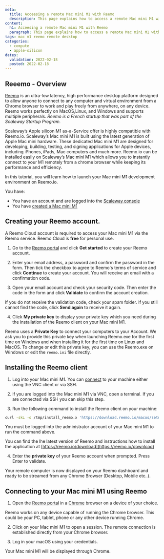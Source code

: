 ```yaml
---
meta:
  title: Acceesing a remote Mac mini M1 with Reemo
  description: This page explains how to access a remote Mac mini M1 with Reemo
content:
  h1: Acceesing a remote Mac mini M1 with Reemo
  paragraph: This page explains how to access a remote Mac mini M1 with Reemo
tags: mac m1 reemo remote desktop
categories: 
  - compute
  - apple-silicon
dates:
  validation: 2022-02-18
  posted: 2022-02-18
---
```


## Reeemo - Overview

[Reemo](https://reemo.io/) is an ultra-low latency, high performance desktop platform designed to allow anyone to connect to any computer and virtual environment from a Chrome browser to work and play freely from anywhere, on any device. 
Reemo works perfectly on MacOS,Linux, and Windows and supports multiple peripherals. _Reemo is a French startup that was part of the Scaleway Startup Program._

Scaleway’s Apple silicon M1 as-a-Service offer is highly compatible with Reemo.io. Scaleway’s Mac mini M1 is built using the latest generation of Apple Mac mini hardware.
These dedicated Mac mini M1 are designed for developing, building, testing, and signing applications for Apple devices, including iPhones, iPads, Mac computers and much more. Reemo.io can be installed easily on Scaleway’s Mac mini M1 which allows you to instantly connect to your M1 remotely from a chrome browser while keeping its performance and efficiency.

In this tutorial, you will learn how to launch your Mac mini M1 development environment on Reemo.io.

<Message type="requirement">

You have:
- You have an account and are logged into the [Scaleway console](https://console.scaleway.com)
- You have [created a Mac mini M1](/compute/apple-silicon/how-to/create-mac-mini-m1/)

</Message>

## Creating your Reemo account.

<Message type="tip">

A Reemo Cloud account is required to access your Mac mini M1 via the Reemo service. Reemo Cloud is **free** for personal use.

</Message>

1. Go to the [Reemo portal](https://portal.reemo.io/) and click **Get started** to create your Reemo account.

  <Lightbox src="scaleway-reemo-portal.png" alt="" />

2. Enter your email address, a password and confirm the password in the form. Then tick the checkbox to agree to Reemo's terms of service and click **Continue** to create your account. You will receive an email with a confirmation code.

3. Open your email account and check your security code. Then enter the code in the form and click **Validate** to confirm the account creation. 

  <Lightbox src="scaleway-reemo-validate.png" alt="" />

  <Message type="tip">

  If you do not receive the validation code, check your spam folder. If you still cannot find the code, click **Send again** to receive it again.

  </Message>

4. Click **My private key** to display your private key which you need during the installation of the Reemo client on your Mac mini M1. 

  <Message type="important">

  Reemo uses a **Private Key** to connect your computers to your Account. We ask you to provide this private key when launching Reemo.exe for the first time on Windows and
  when installing it for the first time on Linux and MacOS. To change or edit this private key, you can use the Reemo.exe on Windows or edit the `reemo.ini` file directly.

  </Message>

## Installing the Reemo client

1. Log into your Mac mini M1. You can [connect](/compute/apple-silicon/how-to/connect-to-mac-mini-m1/) to your machine either using the VNC client or via SSH. 

2. If you are logged into the Mac mini M1 via VNC, open a terminal. If you are connected via SSH you can skip this step.

3. Run the following command to install the Reemo client on your machine:
  ```sh 
  curl -skL -o /tmp/install_reemo.x 'https://download.reemo.io/macos/setup.x' && sudo bash /tmp/install_reemo.x
  ```
  <Message type="note">

  You must be logged into the administrator account of your Mac mini M1 to run the command above.

  </Message>

  <Message type="tip">
  
  You can find the lhe latest version of Reemo and instructions how to install the application at [https://reemo.io/download](https://reemo.io/download)

  <Lightbox src="scaleway-reemo-download.png" alt="" />

  </Message>

4. Enter the **private key** of your Reemo account when prompted. Press Enter to validate.

Your remote computer is now displayed on your Reemo dashboard and ready to be streamed from any Chrome Browser (Desktop, Mobile etc..).

## Connecting to your Mac mini M1 using Reemo

1. Open the [Reemo portal](https://portal.reemo.io/) in a [Chrome](https://www.google.com/chrome/) browser on a device of your choice. 

  <Message type="tip">

  Reemo works on any device capable of running the Chrome browser. This could be your PC, tablet, phone or any other device running Chrome.

  </Message>

2. Click on your Mac mini M1 to open a session. The remote connection is established directly from your Chrome browser.

  <Lightbox src="scaleway-reemo-dashboard.png" alt="" />

3. Log in your macOS using your credentials.

  <Lightbox src="scaleway-reemo-m1.png" alt="" />

Your Mac mini M1 will be displayed through Chrome.
